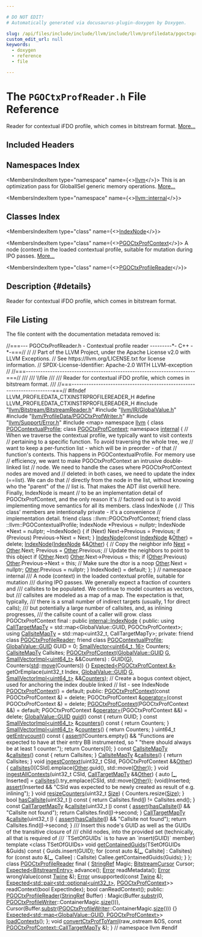 ```yaml
---

# DO NOT EDIT!
# Automatically generated via docusaurus-plugin-doxygen by Doxygen.

slug: /api/files/include/include/llvm/include/llvm/profiledata/pgoctxprofreader-h
custom_edit_url: null
keywords:
  - doxygen
  - reference
  - file

---
```





# The `PGOCtxProfReader.h` File Reference

<DoxygenPage pluginConfig={pluginConfig}>

Reader for contextual iFDO profile, which comes in bitstream format. <a href="#details">More...</a>

## Included Headers

<IncludesList>
<IncludesListItem
  filePath="llvm/Bitstream/BitstreamReader.h"
  permalink="/docs/api/files/include/include/llvm/include/llvm/bitstream/bitstreamreader-h"
  isLocal="true" />
<IncludesListItem
  filePath="llvm/IR/GlobalValue.h"
  permalink="/docs/api/files/include/include/llvm/include/llvm/ir/globalvalue-h"
  isLocal="true" />
<IncludesListItem
  filePath="llvm/ProfileData/PGOCtxProfWriter.h"
  permalink="/docs/api/files/include/include/llvm/include/llvm/profiledata/pgoctxprofwriter-h"
  isLocal="true" />
<IncludesListItem
  filePath="llvm/Support/Error.h"
  permalink="/docs/api/files/include/include/llvm/include/llvm/support/error-h"
  isLocal="true" />
<IncludesListItem
  filePath="map"
  permalink=""
  isLocal="false" />
</IncludesList>

## Namespaces Index

<MembersIndex>

<MembersIndexItem
  type="namespace"
  name={<><a href="/docs/api/namespaces/llvm">llvm</a></>}>
This is an optimization pass for GlobalISel generic memory operations. <a href="/docs/api/namespaces/llvm/#details">More...</a>
</MembersIndexItem>

<MembersIndexItem
  type="namespace"
  name={<><a href="/docs/api/namespaces/llvm/internal">llvm::internal</a></>}>
</MembersIndexItem>

</MembersIndex>

## Classes Index

<MembersIndex>

<MembersIndexItem
  type="class"
  name={<><a href="/docs/api/classes/llvm/internal/indexnode">IndexNode</a></>}>
</MembersIndexItem>

<MembersIndexItem
  type="class"
  name={<><a href="/docs/api/classes/llvm/pgoctxprofcontext">PGOCtxProfContext</a></>}>
A node (context) in the loaded contextual profile, suitable for mutation during IPO passes. <a href="/docs/api/classes/llvm/pgoctxprofcontext/#details">More...</a>
</MembersIndexItem>

<MembersIndexItem
  type="class"
  name={<><a href="/docs/api/classes/llvm/pgoctxprofilereader">PGOCtxProfileReader</a></>}>
</MembersIndexItem>

</MembersIndex>

## Description {#details}

Reader for contextual iFDO profile, which comes in bitstream format.

## File Listing

The file content with the documentation metadata removed is:

<ProgramListing>

<Link id="l00001" /><CodeLine lineNumber="1"><span class="doxyHighlightComment">//===--- PGOCtxProfReader.h - Contextual profile reader ---------&#42;- C++ -&#42;-===//</span></CodeLine>
<Link id="l00002" /><CodeLine lineNumber="2"><span class="doxyHighlightComment">//</span></CodeLine>
<Link id="l00003" /><CodeLine lineNumber="3"><span class="doxyHighlightComment">// Part of the LLVM Project, under the Apache License v2.0 with LLVM Exceptions.</span></CodeLine>
<Link id="l00004" /><CodeLine lineNumber="4"><span class="doxyHighlightComment">// See https://llvm.org/LICENSE.txt for license information.</span></CodeLine>
<Link id="l00005" /><CodeLine lineNumber="5"><span class="doxyHighlightComment">// SPDX-License-Identifier: Apache-2.0 WITH LLVM-exception</span></CodeLine>
<Link id="l00006" /><CodeLine lineNumber="6"><span class="doxyHighlightComment">//</span></CodeLine>
<Link id="l00007" /><CodeLine lineNumber="7"><span class="doxyHighlightComment">//===----------------------------------------------------------------------===//</span></CodeLine>
<Link id="l00008" /><CodeLine lineNumber="8"><span class="doxyHighlightComment">///</span></CodeLine>
<Link id="l00009" /><CodeLine lineNumber="9"><span class="doxyHighlightComment">/// \\file</span></CodeLine>
<Link id="l00010" /><CodeLine lineNumber="10"><span class="doxyHighlightComment">///</span></CodeLine>
<Link id="l00011" /><CodeLine lineNumber="11"><span class="doxyHighlightComment">/// Reader for contextual iFDO profile, which comes in bitstream format.</span></CodeLine>
<Link id="l00012" /><CodeLine lineNumber="12"><span class="doxyHighlightComment">///</span></CodeLine>
<Link id="l00013" /><CodeLine lineNumber="13"><span class="doxyHighlightComment">//===----------------------------------------------------------------------===//</span></CodeLine>
<Link id="l00014" /><CodeLine lineNumber="14"></CodeLine>
<Link id="l00015" /><CodeLine lineNumber="15"><span class="doxyHighlightPreprocessor">#ifndef LLVM&#95;PROFILEDATA&#95;CTXINSTRPROFILEREADER&#95;H</span></CodeLine>
<Link id="l00016" /><CodeLine lineNumber="16"><span class="doxyHighlightPreprocessor">#define LLVM&#95;PROFILEDATA&#95;CTXINSTRPROFILEREADER&#95;H</span></CodeLine>
<Link id="l00017" /><CodeLine lineNumber="17"></CodeLine>
<Link id="l00018" /><CodeLine lineNumber="18"><span class="doxyHighlightPreprocessor">#include &quot;<a href="/docs/api/files/include/include/llvm/include/llvm/bitstream/bitstreamreader-h">llvm/Bitstream/BitstreamReader.h</a>&quot;</span></CodeLine>
<Link id="l00019" /><CodeLine lineNumber="19"><span class="doxyHighlightPreprocessor">#include &quot;<a href="/docs/api/files/include/include/llvm/include/llvm/ir/globalvalue-h">llvm/IR/GlobalValue.h</a>&quot;</span></CodeLine>
<Link id="l00020" /><CodeLine lineNumber="20"><span class="doxyHighlightPreprocessor">#include &quot;<a href="/docs/api/files/include/include/llvm/include/llvm/profiledata/pgoctxprofwriter-h">llvm/ProfileData/PGOCtxProfWriter.h</a>&quot;</span></CodeLine>
<Link id="l00021" /><CodeLine lineNumber="21"><span class="doxyHighlightPreprocessor">#include &quot;<a href="/docs/api/files/include/include/llvm/include/llvm/support/error-h">llvm/Support/Error.h</a>&quot;</span></CodeLine>
<Link id="l00022" /><CodeLine lineNumber="22"><span class="doxyHighlightPreprocessor">#include &lt;map&gt;</span></CodeLine>
<Link id="l00023" /><CodeLine lineNumber="23"></CodeLine>
<Link id="l00024" /><CodeLine lineNumber="24"><span class="doxyHighlightKeyword">namespace </span><span class="doxyHighlight"><a href="/docs/api/namespaces/llvm">llvm</a> &#123;</span></CodeLine>
<Link id="l00025" /><CodeLine lineNumber="25"><span class="doxyHighlightKeyword">class </span><span class="doxyHighlight"><a href="/docs/api/classes/llvm/pgocontextualprofile">PGOContextualProfile</a>;</span></CodeLine>
<Link id="l00026" /><CodeLine lineNumber="26"><span class="doxyHighlightKeyword">class </span><span class="doxyHighlight"><a href="/docs/api/classes/llvm/pgoctxprofcontext">PGOCtxProfContext</a>;</span></CodeLine>
<Link id="l00027" /><CodeLine lineNumber="27"></CodeLine>
<Link id="l00028" /><CodeLine lineNumber="28" lineLink="/docs/api/namespaces/llvm/internal"><span class="doxyHighlightKeyword">namespace </span><span class="doxyHighlight"><a href="/docs/api/namespaces/llvm/internal">internal</a> &#123;</span></CodeLine>
<Link id="l00029" /><CodeLine lineNumber="29"><span class="doxyHighlightComment">// When we traverse the contextual profile, we typically want to visit contexts</span></CodeLine>
<Link id="l00030" /><CodeLine lineNumber="30"><span class="doxyHighlightComment">// pertaining to a specific function. To avoid traversing the whole tree, we</span></CodeLine>
<Link id="l00031" /><CodeLine lineNumber="31"><span class="doxyHighlightComment">// want to keep a per-function list - which will be in preorder - of that</span></CodeLine>
<Link id="l00032" /><CodeLine lineNumber="32"><span class="doxyHighlightComment">// function&#39;s contexts. This happens in PGOContextualProfile. For memory use</span></CodeLine>
<Link id="l00033" /><CodeLine lineNumber="33"><span class="doxyHighlightComment">// efficiency, we want to make PGOCtxProfContext an intrusive double-linked list</span></CodeLine>
<Link id="l00034" /><CodeLine lineNumber="34"><span class="doxyHighlightComment">// node. We need to handle the cases where PGOCtxProfContext nodes are moved and</span></CodeLine>
<Link id="l00035" /><CodeLine lineNumber="35"><span class="doxyHighlightComment">// deleted: in both cases, we need to update the index (==list). We can do that</span></CodeLine>
<Link id="l00036" /><CodeLine lineNumber="36"><span class="doxyHighlightComment">// directly from the node in the list, without knowing who the &quot;parent&quot; of the</span></CodeLine>
<Link id="l00037" /><CodeLine lineNumber="37"><span class="doxyHighlightComment">// list is. That makes the ADT ilist overkill here. Finally, IndexNode is meant</span></CodeLine>
<Link id="l00038" /><CodeLine lineNumber="38"><span class="doxyHighlightComment">// to be an implementation detail of PGOCtxProfContext, and the only reason it&#39;s</span></CodeLine>
<Link id="l00039" /><CodeLine lineNumber="39"><span class="doxyHighlightComment">// factored out is to avoid implementing move semantics for all its members.</span></CodeLine>
<Link id="l00040" /><CodeLine lineNumber="40" lineLink="/docs/api/classes/llvm/internal/indexnode"><span class="doxyHighlightKeyword">class </span><span class="doxyHighlight">IndexNode &#123;</span></CodeLine>
<Link id="l00041" /><CodeLine lineNumber="41"><span class="doxyHighlight">  </span><span class="doxyHighlightComment">// This class&#39; members are intentionally private - it&#39;s a convenience</span></CodeLine>
<Link id="l00042" /><CodeLine lineNumber="42"><span class="doxyHighlight">  </span><span class="doxyHighlightComment">// implementation detail.</span></CodeLine>
<Link id="l00043" /><CodeLine lineNumber="43" lineLink="/docs/api/classes/llvm/internal/indexnode/#a6b64dd80c6b11c12c92211770f6bb015"><span class="doxyHighlight">  </span><span class="doxyHighlightKeyword">friend</span><span class="doxyHighlight"> class ::llvm::PGOCtxProfContext;</span></CodeLine>
<Link id="l00044" /><CodeLine lineNumber="44" lineLink="/docs/api/classes/llvm/internal/indexnode/#a14edb68a47432e537dc1e7f23280e618"><span class="doxyHighlight">  </span><span class="doxyHighlightKeyword">friend</span><span class="doxyHighlight"> class ::llvm::PGOContextualProfile;</span></CodeLine>
<Link id="l00045" /><CodeLine lineNumber="45"></CodeLine>
<Link id="l00046" /><CodeLine lineNumber="46"><span class="doxyHighlight">  IndexNode &#42;Previous = </span><span class="doxyHighlightKeyword">nullptr</span><span class="doxyHighlight">;</span></CodeLine>
<Link id="l00047" /><CodeLine lineNumber="47"><span class="doxyHighlight">  IndexNode &#42;Next = </span><span class="doxyHighlightKeyword">nullptr</span><span class="doxyHighlight">;</span></CodeLine>
<Link id="l00048" /><CodeLine lineNumber="48"></CodeLine>
<Link id="l00049" /><CodeLine lineNumber="49"><span class="doxyHighlight">  ~IndexNode() &#123;</span></CodeLine>
<Link id="l00050" /><CodeLine lineNumber="50"><span class="doxyHighlight">    </span><span class="doxyHighlightKeywordFlow">if</span><span class="doxyHighlight"> (Next)</span></CodeLine>
<Link id="l00051" /><CodeLine lineNumber="51"><span class="doxyHighlight">      Next-&gt;Previous = Previous;</span></CodeLine>
<Link id="l00052" /><CodeLine lineNumber="52"><span class="doxyHighlight">    </span><span class="doxyHighlightKeywordFlow">if</span><span class="doxyHighlight"> (Previous)</span></CodeLine>
<Link id="l00053" /><CodeLine lineNumber="53"><span class="doxyHighlight">      Previous-&gt;Next = Next;</span></CodeLine>
<Link id="l00054" /><CodeLine lineNumber="54"><span class="doxyHighlight">  &#125;</span></CodeLine>
<Link id="l00055" /><CodeLine lineNumber="55"></CodeLine>
<Link id="l00056" /><CodeLine lineNumber="56"><span class="doxyHighlight">  <a href="/docs/api/classes/llvm/internal/indexnode">IndexNode</a>(</span><span class="doxyHighlightKeyword">const</span><span class="doxyHighlight"> <a href="/docs/api/classes/llvm/internal/indexnode">IndexNode</a> &amp;<a href="/docs/api/namespaces/llvm/#a9eb4f5b98b70ee4fab9614ed58282c1fa6311ae17c1ee52b36e68aaf4ad066387">Other</a>) = </span><span class="doxyHighlightKeyword">delete</span><span class="doxyHighlight">;</span></CodeLine>
<Link id="l00057" /><CodeLine lineNumber="57"></CodeLine>
<Link id="l00058" /><CodeLine lineNumber="58"><span class="doxyHighlight">  <a href="/docs/api/classes/llvm/internal/indexnode">IndexNode</a>(<a href="/docs/api/classes/llvm/internal/indexnode">IndexNode</a> &amp;&amp;<a href="/docs/api/namespaces/llvm/#a9eb4f5b98b70ee4fab9614ed58282c1fa6311ae17c1ee52b36e68aaf4ad066387">Other</a>) &#123;</span></CodeLine>
<Link id="l00059" /><CodeLine lineNumber="59"><span class="doxyHighlight">    </span><span class="doxyHighlightComment">// Copy the neighbor info</span></CodeLine>
<Link id="l00060" /><CodeLine lineNumber="60"><span class="doxyHighlight">    <a href="/docs/api/namespaces/llvm/#ab13c360340346d082b959b8cd79f2c1a">Next</a> = <a href="/docs/api/namespaces/llvm/#a9eb4f5b98b70ee4fab9614ed58282c1fa6311ae17c1ee52b36e68aaf4ad066387">Other</a>.Next;</span></CodeLine>
<Link id="l00061" /><CodeLine lineNumber="61"><span class="doxyHighlight">    Previous = <a href="/docs/api/namespaces/llvm/#a9eb4f5b98b70ee4fab9614ed58282c1fa6311ae17c1ee52b36e68aaf4ad066387">Other</a>.Previous;</span></CodeLine>
<Link id="l00062" /><CodeLine lineNumber="62"></CodeLine>
<Link id="l00063" /><CodeLine lineNumber="63"><span class="doxyHighlight">    </span><span class="doxyHighlightComment">// Update the neighbors to point to this object</span></CodeLine>
<Link id="l00064" /><CodeLine lineNumber="64"><span class="doxyHighlight">    </span><span class="doxyHighlightKeywordFlow">if</span><span class="doxyHighlight"> (<a href="/docs/api/namespaces/llvm/#a9eb4f5b98b70ee4fab9614ed58282c1fa6311ae17c1ee52b36e68aaf4ad066387">Other</a>.Next)</span></CodeLine>
<Link id="l00065" /><CodeLine lineNumber="65"><span class="doxyHighlight">      <a href="/docs/api/namespaces/llvm/#a9eb4f5b98b70ee4fab9614ed58282c1fa6311ae17c1ee52b36e68aaf4ad066387">Other</a>.Next-&gt;Previous = </span><span class="doxyHighlightKeyword">this</span><span class="doxyHighlight">;</span></CodeLine>
<Link id="l00066" /><CodeLine lineNumber="66"><span class="doxyHighlight">    </span><span class="doxyHighlightKeywordFlow">if</span><span class="doxyHighlight"> (<a href="/docs/api/namespaces/llvm/#a9eb4f5b98b70ee4fab9614ed58282c1fa6311ae17c1ee52b36e68aaf4ad066387">Other</a>.Previous)</span></CodeLine>
<Link id="l00067" /><CodeLine lineNumber="67"><span class="doxyHighlight">      <a href="/docs/api/namespaces/llvm/#a9eb4f5b98b70ee4fab9614ed58282c1fa6311ae17c1ee52b36e68aaf4ad066387">Other</a>.Previous-&gt;Next = </span><span class="doxyHighlightKeyword">this</span><span class="doxyHighlight">;</span></CodeLine>
<Link id="l00068" /><CodeLine lineNumber="68"></CodeLine>
<Link id="l00069" /><CodeLine lineNumber="69"><span class="doxyHighlight">    </span><span class="doxyHighlightComment">// Make sure the dtor is a noop</span></CodeLine>
<Link id="l00070" /><CodeLine lineNumber="70"><span class="doxyHighlight">    <a href="/docs/api/namespaces/llvm/#a9eb4f5b98b70ee4fab9614ed58282c1fa6311ae17c1ee52b36e68aaf4ad066387">Other</a>.Next = </span><span class="doxyHighlightKeyword">nullptr</span><span class="doxyHighlight">;</span></CodeLine>
<Link id="l00071" /><CodeLine lineNumber="71"><span class="doxyHighlight">    <a href="/docs/api/namespaces/llvm/#a9eb4f5b98b70ee4fab9614ed58282c1fa6311ae17c1ee52b36e68aaf4ad066387">Other</a>.Previous = </span><span class="doxyHighlightKeyword">nullptr</span><span class="doxyHighlight">;</span></CodeLine>
<Link id="l00072" /><CodeLine lineNumber="72"><span class="doxyHighlight">  &#125;</span></CodeLine>
<Link id="l00073" /><CodeLine lineNumber="73"><span class="doxyHighlight">  IndexNode() = </span><span class="doxyHighlightKeywordFlow">default</span><span class="doxyHighlight">;</span></CodeLine>
<Link id="l00074" /><CodeLine lineNumber="74"><span class="doxyHighlight">&#125;;</span></CodeLine>
<Link id="l00075" /><CodeLine lineNumber="75"><span class="doxyHighlight">&#125; </span><span class="doxyHighlightComment">// namespace internal</span></CodeLine>
<Link id="l00076" /><CodeLine lineNumber="76"></CodeLine>
<Link id="l00077" /><CodeLine lineNumber="77"><span class="doxyHighlightComment">/// A node (context) in the loaded contextual profile, suitable for mutation</span></CodeLine>
<Link id="l00078" /><CodeLine lineNumber="78"><span class="doxyHighlightComment">/// during IPO passes. We generally expect a fraction of counters and</span></CodeLine>
<Link id="l00079" /><CodeLine lineNumber="79"><span class="doxyHighlightComment">/// callsites to be populated. We continue to model counters as vectors, but</span></CodeLine>
<Link id="l00080" /><CodeLine lineNumber="80"><span class="doxyHighlightComment">/// callsites are modeled as a map of a map. The expectation is that, typically,</span></CodeLine>
<Link id="l00081" /><CodeLine lineNumber="81"><span class="doxyHighlightComment">/// there is a small number of indirect targets (usually, 1 for direct calls);</span></CodeLine>
<Link id="l00082" /><CodeLine lineNumber="82"><span class="doxyHighlightComment">/// but potentially a large number of callsites, and, as inlining progresses,</span></CodeLine>
<Link id="l00083" /><CodeLine lineNumber="83"><span class="doxyHighlightComment">/// the callsite count of a caller will grow.</span></CodeLine>
<Link id="l00084" /><CodeLine lineNumber="84" lineLink="/docs/api/classes/llvm/pgoctxprofcontext"><span class="doxyHighlightKeyword">class </span><span class="doxyHighlight">PGOCtxProfContext final : </span><span class="doxyHighlightKeyword">public</span><span class="doxyHighlight"> <a href="/docs/api/classes/llvm/internal/indexnode">internal::IndexNode</a> &#123;</span></CodeLine>
<Link id="l00085" /><CodeLine lineNumber="85"><span class="doxyHighlightKeyword">public</span><span class="doxyHighlight">:</span></CodeLine>
<Link id="l00086" /><CodeLine lineNumber="86" lineLink="/docs/api/classes/llvm/pgoctxprofcontext/#afe49915d2374d86f45b65d4bbc8f7208"><span class="doxyHighlight">  </span><span class="doxyHighlightKeyword">using </span><span class="doxyHighlight"><a href="/docs/api/classes/llvm/pgoctxprofcontext/#afe49915d2374d86f45b65d4bbc8f7208">CallTargetMapTy</a> = std::map&lt;GlobalValue::GUID, PGOCtxProfContext&gt;;</span></CodeLine>
<Link id="l00087" /><CodeLine lineNumber="87" lineLink="/docs/api/classes/llvm/pgoctxprofcontext/#a9cb043dbc57db0649037709a60529e16"><span class="doxyHighlight">  </span><span class="doxyHighlightKeyword">using </span><span class="doxyHighlight"><a href="/docs/api/classes/llvm/pgoctxprofcontext/#a9cb043dbc57db0649037709a60529e16">CallsiteMapTy</a> = std::map&lt;uint32&#95;t, CallTargetMapTy&gt;;</span></CodeLine>
<Link id="l00088" /><CodeLine lineNumber="88"></CodeLine>
<Link id="l00089" /><CodeLine lineNumber="89"><span class="doxyHighlightKeyword">private</span><span class="doxyHighlight">:</span></CodeLine>
<Link id="l00090" /><CodeLine lineNumber="90" lineLink="/docs/api/classes/llvm/pgoctxprofcontext/#a5eee2a5c5b86585caa32abaa8fcb4a54"><span class="doxyHighlight">  </span><span class="doxyHighlightKeyword">friend</span><span class="doxyHighlight"> </span><span class="doxyHighlightKeyword">class </span><span class="doxyHighlight"><a href="/docs/api/classes/llvm/pgoctxprofcontext/#a5eee2a5c5b86585caa32abaa8fcb4a54">PGOCtxProfileReader</a>;</span></CodeLine>
<Link id="l00091" /><CodeLine lineNumber="91" lineLink="/docs/api/classes/llvm/pgoctxprofcontext/#a4dc59ccb7765b51255a78706719f6331"><span class="doxyHighlight">  </span><span class="doxyHighlightKeyword">friend</span><span class="doxyHighlight"> </span><span class="doxyHighlightKeyword">class </span><span class="doxyHighlight"><a href="/docs/api/classes/llvm/pgoctxprofcontext/#a4dc59ccb7765b51255a78706719f6331">PGOContextualProfile</a>;</span></CodeLine>
<Link id="l00092" /><CodeLine lineNumber="92"></CodeLine>
<Link id="l00093" /><CodeLine lineNumber="93"><span class="doxyHighlight">  <a href="/docs/api/classes/llvm/globalvalue/#a3af0428ec6e48cb2f05c199b7b9f7e07">GlobalValue::GUID</a> GUID = 0;</span></CodeLine>
<Link id="l00094" /><CodeLine lineNumber="94"><span class="doxyHighlight">  <a href="/docs/api/classes/llvm/smallvector">SmallVector&lt;uint64&#95;t, 16&gt;</a> Counters;</span></CodeLine>
<Link id="l00095" /><CodeLine lineNumber="95"><span class="doxyHighlight">  <a href="/docs/api/classes/llvm/pgoctxprofcontext/#a9cb043dbc57db0649037709a60529e16">CallsiteMapTy</a> Callsites;</span></CodeLine>
<Link id="l00096" /><CodeLine lineNumber="96"></CodeLine>
<Link id="l00097" /><CodeLine lineNumber="97"><span class="doxyHighlight">  <a href="/docs/api/classes/llvm/internal/indexnode/#a6b64dd80c6b11c12c92211770f6bb015">PGOCtxProfContext</a>(<a href="/docs/api/classes/llvm/globalvalue/#a3af0428ec6e48cb2f05c199b7b9f7e07">GlobalValue::GUID</a> <a href="/docs/api/files/lib/lib/support/md5-cpp/#ad96b7cf3182ce2ba85e5a7a93b12c441">G</a>, <a href="/docs/api/classes/llvm/smallvectorimpl">SmallVectorImpl&lt;uint64&#95;t&gt;</a> &amp;&amp;Counters)</span></CodeLine>
<Link id="l00098" /><CodeLine lineNumber="98"><span class="doxyHighlight">      : GUID(<a href="/docs/api/files/lib/lib/support/md5-cpp/#ad96b7cf3182ce2ba85e5a7a93b12c441">G</a>), Counters(<a href="/docs/api/namespaces/std">std</a>::<a href="/docs/api/namespaces/llvm/#abfc9c7ecf70f66901e439f7c04ef3dbb">move</a>(Counters)) &#123;&#125;</span></CodeLine>
<Link id="l00099" /><CodeLine lineNumber="99"></CodeLine>
<Link id="l00100" /><CodeLine lineNumber="100"><span class="doxyHighlight">  <a href="/docs/api/classes/llvm/expected">Expected&lt;PGOCtxProfContext &amp;&gt;</a></span></CodeLine>
<Link id="l00101" /><CodeLine lineNumber="101"><span class="doxyHighlight">  getOrEmplace(uint32&#95;t Index, <a href="/docs/api/classes/llvm/globalvalue/#a3af0428ec6e48cb2f05c199b7b9f7e07">GlobalValue::GUID</a> <a href="/docs/api/files/lib/lib/support/md5-cpp/#ad96b7cf3182ce2ba85e5a7a93b12c441">G</a>,</span></CodeLine>
<Link id="l00102" /><CodeLine lineNumber="102"><span class="doxyHighlight">               <a href="/docs/api/classes/llvm/smallvectorimpl">SmallVectorImpl&lt;uint64&#95;t&gt;</a> &amp;&amp;<a href="/docs/api/namespaces/llvm/#af59335be18fa802d111a646be658b7d0a1825325dad32bd15f145220a44e0c010">Counters</a>);</span></CodeLine>
<Link id="l00103" /><CodeLine lineNumber="103"></CodeLine>
<Link id="l00104" /><CodeLine lineNumber="104"><span class="doxyHighlight">  </span><span class="doxyHighlightComment">// Create a bogus context object, used for anchoring the index double linked</span></CodeLine>
<Link id="l00105" /><CodeLine lineNumber="105"><span class="doxyHighlight">  </span><span class="doxyHighlightComment">// list - see IndexNode</span></CodeLine>
<Link id="l00106" /><CodeLine lineNumber="106"><span class="doxyHighlight">  <a href="/docs/api/classes/llvm/internal/indexnode/#a6b64dd80c6b11c12c92211770f6bb015">PGOCtxProfContext</a>() = </span><span class="doxyHighlightKeywordFlow">default</span><span class="doxyHighlight">;</span></CodeLine>
<Link id="l00107" /><CodeLine lineNumber="107"></CodeLine>
<Link id="l00108" /><CodeLine lineNumber="108"><span class="doxyHighlightKeyword">public</span><span class="doxyHighlight">:</span></CodeLine>
<Link id="l00109" /><CodeLine lineNumber="109" lineLink="/docs/api/classes/llvm/pgoctxprofcontext/#ad0604c5abdc7da89b81326afeb82e6c0"><span class="doxyHighlight">  <a href="/docs/api/classes/llvm/pgoctxprofcontext/#ad0604c5abdc7da89b81326afeb82e6c0">PGOCtxProfContext</a>(</span><span class="doxyHighlightKeyword">const</span><span class="doxyHighlight"> PGOCtxProfContext &amp;) = </span><span class="doxyHighlightKeyword">delete</span><span class="doxyHighlight">;</span></CodeLine>
<Link id="l00110" /><CodeLine lineNumber="110" lineLink="/docs/api/classes/llvm/pgoctxprofcontext/#a40030f2b2e018f37b5d31a0bc0afb18a"><span class="doxyHighlight">  PGOCtxProfContext &amp;<a href="/docs/api/classes/llvm/pgoctxprofcontext/#a40030f2b2e018f37b5d31a0bc0afb18a">operator=</a>(</span><span class="doxyHighlightKeyword">const</span><span class="doxyHighlight"> PGOCtxProfContext &amp;) = </span><span class="doxyHighlightKeyword">delete</span><span class="doxyHighlight">;</span></CodeLine>
<Link id="l00111" /><CodeLine lineNumber="111" lineLink="/docs/api/classes/llvm/pgoctxprofcontext/#af0225927aae869b65a46601ed2ae1670"><span class="doxyHighlight">  <a href="/docs/api/classes/llvm/pgoctxprofcontext/#af0225927aae869b65a46601ed2ae1670">PGOCtxProfContext</a>(PGOCtxProfContext &amp;&amp;) = </span><span class="doxyHighlightKeywordFlow">default</span><span class="doxyHighlight">;</span></CodeLine>
<Link id="l00112" /><CodeLine lineNumber="112" lineLink="/docs/api/classes/llvm/pgoctxprofcontext/#a56d79c715c6503da9e9e689386a5d402"><span class="doxyHighlight">  PGOCtxProfContext &amp;<a href="/docs/api/classes/llvm/pgoctxprofcontext/#a56d79c715c6503da9e9e689386a5d402">operator=</a>(PGOCtxProfContext &amp;&amp;) = </span><span class="doxyHighlightKeyword">delete</span><span class="doxyHighlight">;</span></CodeLine>
<Link id="l00113" /><CodeLine lineNumber="113"></CodeLine>
<Link id="l00114" /><CodeLine lineNumber="114" lineLink="/docs/api/classes/llvm/pgoctxprofcontext/#a37934d41ac1655fc180d52f0bbfbbd12"><span class="doxyHighlight">  <a href="/docs/api/classes/llvm/globalvalue/#a3af0428ec6e48cb2f05c199b7b9f7e07">GlobalValue::GUID</a> <a href="/docs/api/classes/llvm/pgoctxprofcontext/#a37934d41ac1655fc180d52f0bbfbbd12">guid</a>()</span><span class="doxyHighlightKeyword"> const </span><span class="doxyHighlight">&#123; </span><span class="doxyHighlightKeywordFlow">return</span><span class="doxyHighlight"> GUID; &#125;</span></CodeLine>
<Link id="l00115" /><CodeLine lineNumber="115" lineLink="/docs/api/classes/llvm/pgoctxprofcontext/#a8c5af98c923e92256dab0c5e6da81c41"><span class="doxyHighlight">  </span><span class="doxyHighlightKeyword">const</span><span class="doxyHighlight"> <a href="/docs/api/classes/llvm/smallvectorimpl">SmallVectorImpl&lt;uint64&#95;t&gt;</a> &amp;<a href="/docs/api/classes/llvm/pgoctxprofcontext/#a8c5af98c923e92256dab0c5e6da81c41">counters</a>()</span><span class="doxyHighlightKeyword"> const </span><span class="doxyHighlight">&#123; </span><span class="doxyHighlightKeywordFlow">return</span><span class="doxyHighlight"> Counters; &#125;</span></CodeLine>
<Link id="l00116" /><CodeLine lineNumber="116" lineLink="/docs/api/classes/llvm/pgoctxprofcontext/#a03288c1ccffc0a95eec4fdcbeba87965"><span class="doxyHighlight">  <a href="/docs/api/classes/llvm/smallvectorimpl">SmallVectorImpl&lt;uint64&#95;t&gt;</a> &amp;<a href="/docs/api/classes/llvm/pgoctxprofcontext/#a03288c1ccffc0a95eec4fdcbeba87965">counters</a>() &#123; </span><span class="doxyHighlightKeywordFlow">return</span><span class="doxyHighlight"> Counters; &#125;</span></CodeLine>
<Link id="l00117" /><CodeLine lineNumber="117"></CodeLine>
<Link id="l00118" /><CodeLine lineNumber="118" lineLink="/docs/api/classes/llvm/pgoctxprofcontext/#a60c1e574aa000599441c31edd1ca722b"><span class="doxyHighlight">  uint64&#95;t <a href="/docs/api/classes/llvm/pgoctxprofcontext/#a60c1e574aa000599441c31edd1ca722b">getEntrycount</a>()</span><span class="doxyHighlightKeyword"> const </span><span class="doxyHighlight">&#123;</span></CodeLine>
<Link id="l00119" /><CodeLine lineNumber="119"><span class="doxyHighlight">    <a href="/docs/api/files/lib/lib/target/lib/target/amdgpu/silowercontrolflow-cpp/#a4868c5d81c5ccc98c47aeab6244346a0">assert</a>(!Counters.empty() &amp;&amp;</span></CodeLine>
<Link id="l00120" /><CodeLine lineNumber="120"><span class="doxyHighlight">           </span><span class="doxyHighlightStringLiteral">&quot;Functions are expected to have at their entry BB instrumented, so &quot;</span></CodeLine>
<Link id="l00121" /><CodeLine lineNumber="121"><span class="doxyHighlight">           </span><span class="doxyHighlightStringLiteral">&quot;there should always be at least 1 counter.&quot;</span><span class="doxyHighlight">);</span></CodeLine>
<Link id="l00122" /><CodeLine lineNumber="122"><span class="doxyHighlight">    </span><span class="doxyHighlightKeywordFlow">return</span><span class="doxyHighlight"> Counters&#91;0&#93;;</span></CodeLine>
<Link id="l00123" /><CodeLine lineNumber="123"><span class="doxyHighlight">  &#125;</span></CodeLine>
<Link id="l00124" /><CodeLine lineNumber="124"></CodeLine>
<Link id="l00125" /><CodeLine lineNumber="125" lineLink="/docs/api/classes/llvm/pgoctxprofcontext/#affb11177f3ee87d20dddaed6faf94bb9"><span class="doxyHighlight">  </span><span class="doxyHighlightKeyword">const</span><span class="doxyHighlight"> <a href="/docs/api/classes/llvm/pgoctxprofcontext/#a9cb043dbc57db0649037709a60529e16">CallsiteMapTy</a> &amp;<a href="/docs/api/classes/llvm/pgoctxprofcontext/#affb11177f3ee87d20dddaed6faf94bb9">callsites</a>()</span><span class="doxyHighlightKeyword"> const </span><span class="doxyHighlight">&#123; </span><span class="doxyHighlightKeywordFlow">return</span><span class="doxyHighlight"> Callsites; &#125;</span></CodeLine>
<Link id="l00126" /><CodeLine lineNumber="126" lineLink="/docs/api/classes/llvm/pgoctxprofcontext/#ac00eff93670d3bfa9949cf4dbd713dd1"><span class="doxyHighlight">  <a href="/docs/api/classes/llvm/pgoctxprofcontext/#a9cb043dbc57db0649037709a60529e16">CallsiteMapTy</a> &amp;<a href="/docs/api/classes/llvm/pgoctxprofcontext/#ac00eff93670d3bfa9949cf4dbd713dd1">callsites</a>() &#123; </span><span class="doxyHighlightKeywordFlow">return</span><span class="doxyHighlight"> Callsites; &#125;</span></CodeLine>
<Link id="l00127" /><CodeLine lineNumber="127"></CodeLine>
<Link id="l00128" /><CodeLine lineNumber="128" lineLink="/docs/api/classes/llvm/pgoctxprofcontext/#ab9162fa8d2115a52011b489c91360549"><span class="doxyHighlight">  </span><span class="doxyHighlightKeywordType">void</span><span class="doxyHighlight"> <a href="/docs/api/classes/llvm/pgoctxprofcontext/#ab9162fa8d2115a52011b489c91360549">ingestContext</a>(uint32&#95;t CSId, PGOCtxProfContext &amp;&amp;<a href="/docs/api/namespaces/llvm/#a9eb4f5b98b70ee4fab9614ed58282c1fa6311ae17c1ee52b36e68aaf4ad066387">Other</a>) &#123;</span></CodeLine>
<Link id="l00129" /><CodeLine lineNumber="129"><span class="doxyHighlight">    <a href="/docs/api/classes/llvm/pgoctxprofcontext/#affb11177f3ee87d20dddaed6faf94bb9">callsites</a>()&#91;CSId&#93;.emplace(<a href="/docs/api/namespaces/llvm/#a9eb4f5b98b70ee4fab9614ed58282c1fa6311ae17c1ee52b36e68aaf4ad066387">Other</a>.guid(), std::move(<a href="/docs/api/namespaces/llvm/#a9eb4f5b98b70ee4fab9614ed58282c1fa6311ae17c1ee52b36e68aaf4ad066387">Other</a>));</span></CodeLine>
<Link id="l00130" /><CodeLine lineNumber="130"><span class="doxyHighlight">  &#125;</span></CodeLine>
<Link id="l00131" /><CodeLine lineNumber="131"></CodeLine>
<Link id="l00132" /><CodeLine lineNumber="132" lineLink="/docs/api/classes/llvm/pgoctxprofcontext/#a3ac7c86a99f1701c23abde84be3db23d"><span class="doxyHighlight">  </span><span class="doxyHighlightKeywordType">void</span><span class="doxyHighlight"> <a href="/docs/api/classes/llvm/pgoctxprofcontext/#a3ac7c86a99f1701c23abde84be3db23d">ingestAllContexts</a>(uint32&#95;t CSId, <a href="/docs/api/classes/llvm/pgoctxprofcontext/#afe49915d2374d86f45b65d4bbc8f7208">CallTargetMapTy</a> &amp;&amp;<a href="/docs/api/namespaces/llvm/#a9eb4f5b98b70ee4fab9614ed58282c1fa6311ae17c1ee52b36e68aaf4ad066387">Other</a>) &#123;</span></CodeLine>
<Link id="l00133" /><CodeLine lineNumber="133"><span class="doxyHighlight">    </span><span class="doxyHighlightKeyword">auto</span><span class="doxyHighlight"> &#91;<a href="/docs/api/files/lib/lib/target/lib/target/hexagon/lib/target/hexagon/mctargetdesc/hexagonmccodeemitter-cpp/#ae4dfd7b0d66121016d6466d2ff10e8ba">&#95;</a>, Inserted&#93; = <a href="/docs/api/classes/llvm/pgoctxprofcontext/#affb11177f3ee87d20dddaed6faf94bb9">callsites</a>().try&#95;emplace(CSId, std::move(<a href="/docs/api/namespaces/llvm/#a9eb4f5b98b70ee4fab9614ed58282c1fa6311ae17c1ee52b36e68aaf4ad066387">Other</a>));</span></CodeLine>
<Link id="l00134" /><CodeLine lineNumber="134"><span class="doxyHighlight">    (void)Inserted;</span></CodeLine>
<Link id="l00135" /><CodeLine lineNumber="135"><span class="doxyHighlight">    <a href="/docs/api/files/lib/lib/target/lib/target/amdgpu/silowercontrolflow-cpp/#a4868c5d81c5ccc98c47aeab6244346a0">assert</a>(Inserted &amp;&amp;</span></CodeLine>
<Link id="l00136" /><CodeLine lineNumber="136"><span class="doxyHighlight">           </span><span class="doxyHighlightStringLiteral">&quot;CSId was expected to be newly created as result of e.g. inlining&quot;</span><span class="doxyHighlight">);</span></CodeLine>
<Link id="l00137" /><CodeLine lineNumber="137"><span class="doxyHighlight">  &#125;</span></CodeLine>
<Link id="l00138" /><CodeLine lineNumber="138"></CodeLine>
<Link id="l00139" /><CodeLine lineNumber="139" lineLink="/docs/api/classes/llvm/pgoctxprofcontext/#a2a5cc3179a8fdf2590454a6972f9b180"><span class="doxyHighlight">  </span><span class="doxyHighlightKeywordType">void</span><span class="doxyHighlight"> <a href="/docs/api/classes/llvm/pgoctxprofcontext/#a2a5cc3179a8fdf2590454a6972f9b180">resizeCounters</a>(uint32&#95;t <a href="/docs/api/files/lib/lib/analysis/inlineorder-cpp/#a7ee6f0cb51c3b9056199e9a0001fe8c3a6f6cb72d544962fa333e2e34ce64f719">Size</a>) &#123; Counters.resize(<a href="/docs/api/files/lib/lib/analysis/inlineorder-cpp/#a7ee6f0cb51c3b9056199e9a0001fe8c3a6f6cb72d544962fa333e2e34ce64f719">Size</a>); &#125;</span></CodeLine>
<Link id="l00140" /><CodeLine lineNumber="140"></CodeLine>
<Link id="l00141" /><CodeLine lineNumber="141" lineLink="/docs/api/classes/llvm/pgoctxprofcontext/#a23f4e5815a69ebe71d3065d35ce9a475"><span class="doxyHighlight">  </span><span class="doxyHighlightKeywordType">bool</span><span class="doxyHighlight"> <a href="/docs/api/classes/llvm/pgoctxprofcontext/#a23f4e5815a69ebe71d3065d35ce9a475">hasCallsite</a>(uint32&#95;t <a href="/docs/api/files/lib/lib/support/md5-cpp/#ac0eafdc9ee161b71e7af98af736952fd">I</a>)</span><span class="doxyHighlightKeyword"> const </span><span class="doxyHighlight">&#123;</span></CodeLine>
<Link id="l00142" /><CodeLine lineNumber="142"><span class="doxyHighlight">    </span><span class="doxyHighlightKeywordFlow">return</span><span class="doxyHighlight"> Callsites.find(<a href="/docs/api/files/lib/lib/support/md5-cpp/#ac0eafdc9ee161b71e7af98af736952fd">I</a>) != Callsites.end();</span></CodeLine>
<Link id="l00143" /><CodeLine lineNumber="143"><span class="doxyHighlight">  &#125;</span></CodeLine>
<Link id="l00144" /><CodeLine lineNumber="144"></CodeLine>
<Link id="l00145" /><CodeLine lineNumber="145" lineLink="/docs/api/classes/llvm/pgoctxprofcontext/#a528659ab2c094814e5f60c708c2e02b2"><span class="doxyHighlight">  </span><span class="doxyHighlightKeyword">const</span><span class="doxyHighlight"> <a href="/docs/api/classes/llvm/pgoctxprofcontext/#afe49915d2374d86f45b65d4bbc8f7208">CallTargetMapTy</a> &amp;<a href="/docs/api/classes/llvm/pgoctxprofcontext/#a528659ab2c094814e5f60c708c2e02b2">callsite</a>(uint32&#95;t <a href="/docs/api/files/lib/lib/support/md5-cpp/#ac0eafdc9ee161b71e7af98af736952fd">I</a>)</span><span class="doxyHighlightKeyword"> const </span><span class="doxyHighlight">&#123;</span></CodeLine>
<Link id="l00146" /><CodeLine lineNumber="146"><span class="doxyHighlight">    <a href="/docs/api/files/lib/lib/target/lib/target/amdgpu/silowercontrolflow-cpp/#a4868c5d81c5ccc98c47aeab6244346a0">assert</a>(<a href="/docs/api/classes/llvm/pgoctxprofcontext/#a23f4e5815a69ebe71d3065d35ce9a475">hasCallsite</a>(<a href="/docs/api/files/lib/lib/support/md5-cpp/#ac0eafdc9ee161b71e7af98af736952fd">I</a>) &amp;&amp; </span><span class="doxyHighlightStringLiteral">&quot;Callsite not found&quot;</span><span class="doxyHighlight">);</span></CodeLine>
<Link id="l00147" /><CodeLine lineNumber="147"><span class="doxyHighlight">    </span><span class="doxyHighlightKeywordFlow">return</span><span class="doxyHighlight"> Callsites.find(<a href="/docs/api/files/lib/lib/support/md5-cpp/#ac0eafdc9ee161b71e7af98af736952fd">I</a>)-&gt;second;</span></CodeLine>
<Link id="l00148" /><CodeLine lineNumber="148"><span class="doxyHighlight">  &#125;</span></CodeLine>
<Link id="l00149" /><CodeLine lineNumber="149"></CodeLine>
<Link id="l00150" /><CodeLine lineNumber="150" lineLink="/docs/api/classes/llvm/pgoctxprofcontext/#a02b479b35fe194fed596af900827e381"><span class="doxyHighlight">  <a href="/docs/api/classes/llvm/pgoctxprofcontext/#afe49915d2374d86f45b65d4bbc8f7208">CallTargetMapTy</a> &amp;<a href="/docs/api/classes/llvm/pgoctxprofcontext/#a02b479b35fe194fed596af900827e381">callsite</a>(uint32&#95;t <a href="/docs/api/files/lib/lib/support/md5-cpp/#ac0eafdc9ee161b71e7af98af736952fd">I</a>) &#123;</span></CodeLine>
<Link id="l00151" /><CodeLine lineNumber="151"><span class="doxyHighlight">    <a href="/docs/api/files/lib/lib/target/lib/target/amdgpu/silowercontrolflow-cpp/#a4868c5d81c5ccc98c47aeab6244346a0">assert</a>(<a href="/docs/api/classes/llvm/pgoctxprofcontext/#a23f4e5815a69ebe71d3065d35ce9a475">hasCallsite</a>(<a href="/docs/api/files/lib/lib/support/md5-cpp/#ac0eafdc9ee161b71e7af98af736952fd">I</a>) &amp;&amp; </span><span class="doxyHighlightStringLiteral">&quot;Callsite not found&quot;</span><span class="doxyHighlight">);</span></CodeLine>
<Link id="l00152" /><CodeLine lineNumber="152"><span class="doxyHighlight">    </span><span class="doxyHighlightKeywordFlow">return</span><span class="doxyHighlight"> Callsites.find(<a href="/docs/api/files/lib/lib/support/md5-cpp/#ac0eafdc9ee161b71e7af98af736952fd">I</a>)-&gt;second;</span></CodeLine>
<Link id="l00153" /><CodeLine lineNumber="153"><span class="doxyHighlight">  &#125;</span></CodeLine>
<Link id="l00154" /><CodeLine lineNumber="154"></CodeLine>
<Link id="l00155" /><CodeLine lineNumber="155"><span class="doxyHighlightComment">  /// Insert this node&#39;s GUID as well as the GUIDs of the transitive closure of</span></CodeLine>
<Link id="l00156" /><CodeLine lineNumber="156"><span class="doxyHighlightComment">  /// child nodes, into the provided set (technically, all that is required of</span></CodeLine>
<Link id="l00157" /><CodeLine lineNumber="157"><span class="doxyHighlightComment">  /// &#96;TSetOfGUIDs&#96; is to have an &#96;insert(GUID)&#96; member)</span></CodeLine>
<Link id="l00158" /><CodeLine lineNumber="158"><span class="doxyHighlight">  </span><span class="doxyHighlightKeyword">template</span><span class="doxyHighlight"> &lt;</span><span class="doxyHighlightKeyword">class</span><span class="doxyHighlight"> TSetOfGUIDs&gt;</span></CodeLine>
<Link id="l00159" /><CodeLine lineNumber="159" lineLink="/docs/api/classes/llvm/pgoctxprofcontext/#a3cbd01f1befb9ced15aca648c6b5b963"><span class="doxyHighlight">  </span><span class="doxyHighlightKeywordType">void</span><span class="doxyHighlight"> <a href="/docs/api/classes/llvm/pgoctxprofcontext/#a3cbd01f1befb9ced15aca648c6b5b963">getContainedGuids</a>(TSetOfGUIDs &amp;Guids)</span><span class="doxyHighlightKeyword"> const </span><span class="doxyHighlight">&#123;</span></CodeLine>
<Link id="l00160" /><CodeLine lineNumber="160"><span class="doxyHighlight">    Guids.insert(GUID);</span></CodeLine>
<Link id="l00161" /><CodeLine lineNumber="161"><span class="doxyHighlight">    </span><span class="doxyHighlightKeywordFlow">for</span><span class="doxyHighlight"> (</span><span class="doxyHighlightKeyword">const</span><span class="doxyHighlight"> </span><span class="doxyHighlightKeyword">auto</span><span class="doxyHighlight"> &amp;&#91;<a href="/docs/api/files/lib/lib/target/lib/target/hexagon/lib/target/hexagon/mctargetdesc/hexagonmccodeemitter-cpp/#ae4dfd7b0d66121016d6466d2ff10e8ba">&#95;</a>, Callsite&#93; : Callsites)</span></CodeLine>
<Link id="l00162" /><CodeLine lineNumber="162"><span class="doxyHighlight">      </span><span class="doxyHighlightKeywordFlow">for</span><span class="doxyHighlight"> (</span><span class="doxyHighlightKeyword">const</span><span class="doxyHighlight"> </span><span class="doxyHighlightKeyword">auto</span><span class="doxyHighlight"> &amp;&#91;<a href="/docs/api/files/lib/lib/target/lib/target/hexagon/lib/target/hexagon/mctargetdesc/hexagonmccodeemitter-cpp/#ae4dfd7b0d66121016d6466d2ff10e8ba">&#95;</a>, Callee&#93; : Callsite)</span></CodeLine>
<Link id="l00163" /><CodeLine lineNumber="163"><span class="doxyHighlight">        Callee.getContainedGuids(Guids);</span></CodeLine>
<Link id="l00164" /><CodeLine lineNumber="164"><span class="doxyHighlight">  &#125;</span></CodeLine>
<Link id="l00165" /><CodeLine lineNumber="165"><span class="doxyHighlight">&#125;;</span></CodeLine>
<Link id="l00166" /><CodeLine lineNumber="166"></CodeLine>
<Link id="l00167" /><CodeLine lineNumber="167" lineLink="/docs/api/classes/llvm/pgoctxprofilereader"><span class="doxyHighlightKeyword">class </span><span class="doxyHighlight"><a href="/docs/api/classes/llvm/pgoctxprofilereader/#ac3945d70796b752bc50f1a6df5e03f2c">PGOCtxProfileReader</a> final &#123;</span></CodeLine>
<Link id="l00168" /><CodeLine lineNumber="168"><span class="doxyHighlight">  <a href="/docs/api/classes/llvm/stringref">StringRef</a> Magic;</span></CodeLine>
<Link id="l00169" /><CodeLine lineNumber="169"><span class="doxyHighlight">  <a href="/docs/api/classes/llvm/bitstreamcursor">BitstreamCursor</a> Cursor;</span></CodeLine>
<Link id="l00170" /><CodeLine lineNumber="170"><span class="doxyHighlight">  <a href="/docs/api/classes/llvm/expected">Expected&lt;BitstreamEntry&gt;</a> advance();</span></CodeLine>
<Link id="l00171" /><CodeLine lineNumber="171"><span class="doxyHighlight">  <a href="/docs/api/classes/llvm/error">Error</a> readMetadata();</span></CodeLine>
<Link id="l00172" /><CodeLine lineNumber="172"><span class="doxyHighlight">  <a href="/docs/api/classes/llvm/error">Error</a> wrongValue(</span><span class="doxyHighlightKeyword">const</span><span class="doxyHighlight"> <a href="/docs/api/classes/llvm/twine">Twine</a> &amp;);</span></CodeLine>
<Link id="l00173" /><CodeLine lineNumber="173"><span class="doxyHighlight">  <a href="/docs/api/classes/llvm/error">Error</a> unsupported(</span><span class="doxyHighlightKeyword">const</span><span class="doxyHighlight"> <a href="/docs/api/classes/llvm/twine">Twine</a> &amp;);</span></CodeLine>
<Link id="l00174" /><CodeLine lineNumber="174"></CodeLine>
<Link id="l00175" /><CodeLine lineNumber="175"><span class="doxyHighlight">  <a href="/docs/api/classes/llvm/expected">Expected&lt;std::pair&lt;std::optional&lt;uint32&#95;t&gt;</a>, <a href="/docs/api/classes/llvm/pgoctxprofcontext">PGOCtxProfContext</a>&gt;&gt;</span></CodeLine>
<Link id="l00176" /><CodeLine lineNumber="176"><span class="doxyHighlight">  readContext(</span><span class="doxyHighlightKeywordType">bool</span><span class="doxyHighlight"> ExpectIndex);</span></CodeLine>
<Link id="l00177" /><CodeLine lineNumber="177"><span class="doxyHighlight">  </span><span class="doxyHighlightKeywordType">bool</span><span class="doxyHighlight"> canReadContext();</span></CodeLine>
<Link id="l00178" /><CodeLine lineNumber="178"></CodeLine>
<Link id="l00179" /><CodeLine lineNumber="179"><span class="doxyHighlightKeyword">public</span><span class="doxyHighlight">:</span></CodeLine>
<Link id="l00180" /><CodeLine lineNumber="180" lineLink="/docs/api/classes/llvm/pgoctxprofilereader/#ac3945d70796b752bc50f1a6df5e03f2c"><span class="doxyHighlight">  <a href="/docs/api/classes/llvm/pgoctxprofilereader/#ac3945d70796b752bc50f1a6df5e03f2c">PGOCtxProfileReader</a>(<a href="/docs/api/classes/llvm/stringref">StringRef</a> Buffer)</span></CodeLine>
<Link id="l00181" /><CodeLine lineNumber="181"><span class="doxyHighlight">      : Magic(Buffer.<a href="/docs/api/files/lib/lib/transforms/lib/transforms/utils/simplifylibcalls-cpp/#ab845621311caa169682acb9c65516ae1">substr</a>(0, <a href="/docs/api/classes/llvm/pgoctxprofilewriter">PGOCtxProfileWriter</a>::ContainerMagic.<a href="/docs/api/namespaces/llvm/#a10f3d955592ae2bc745f57e5b48ae115">size</a>())),</span></CodeLine>
<Link id="l00182" /><CodeLine lineNumber="182"><span class="doxyHighlight">        Cursor(Buffer.<a href="/docs/api/files/lib/lib/transforms/lib/transforms/utils/simplifylibcalls-cpp/#ab845621311caa169682acb9c65516ae1">substr</a>(<a href="/docs/api/classes/llvm/pgoctxprofilewriter">PGOCtxProfileWriter</a>::ContainerMagic.<a href="/docs/api/namespaces/llvm/#a10f3d955592ae2bc745f57e5b48ae115">size</a>())) &#123;&#125;</span></CodeLine>
<Link id="l00183" /><CodeLine lineNumber="183"></CodeLine>
<Link id="l00184" /><CodeLine lineNumber="184"><span class="doxyHighlight">  <a href="/docs/api/classes/llvm/expected">Expected&lt;std::map&lt;GlobalValue::GUID, PGOCtxProfContext&gt;</a>&gt; <a href="/docs/api/classes/llvm/pgoctxprofilereader/#a77404104d3023855650e4348186034e9">loadContexts</a>();</span></CodeLine>
<Link id="l00185" /><CodeLine lineNumber="185"><span class="doxyHighlight">&#125;;</span></CodeLine>
<Link id="l00186" /><CodeLine lineNumber="186"></CodeLine>
<Link id="l00187" /><CodeLine lineNumber="187"><span class="doxyHighlightKeywordType">void</span><span class="doxyHighlight"> <a href="/docs/api/namespaces/llvm/#aac5e63a43d7f652180c3ed3ed605431b">convertCtxProfToYaml</a>(raw&#95;ostream &amp;OS,</span></CodeLine>
<Link id="l00188" /><CodeLine lineNumber="188"><span class="doxyHighlight">                          </span><span class="doxyHighlightKeyword">const</span><span class="doxyHighlight"> <a href="/docs/api/classes/llvm/pgoctxprofcontext/#afe49915d2374d86f45b65d4bbc8f7208">PGOCtxProfContext::CallTargetMapTy</a> &amp;);</span></CodeLine>
<Link id="l00189" /><CodeLine lineNumber="189"><span class="doxyHighlight">&#125; </span><span class="doxyHighlightComment">// namespace llvm</span></CodeLine>
<Link id="l00190" /><CodeLine lineNumber="190"><span class="doxyHighlightPreprocessor">#endif</span></CodeLine>

</ProgramListing>


</DoxygenPage>
